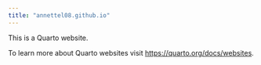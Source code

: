 ```yaml
---
title: "annettel08.github.io"
---
```


This is a Quarto website.

To learn more about Quarto websites visit <https://quarto.org/docs/websites>.
